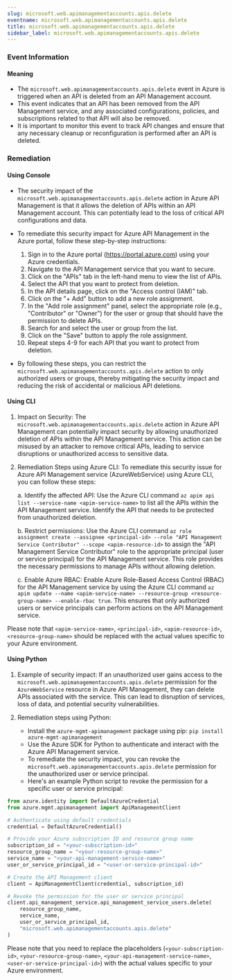 ```yaml
--- 
slug: microsoft.web.apimanagementaccounts.apis.delete
eventname: microsoft.web.apimanagementaccounts.apis.delete
title: microsoft.web.apimanagementaccounts.apis.delete
sidebar_label: microsoft.web.apimanagementaccounts.apis.delete
---
```

                       
### Event Information

#### Meaning

- The `microsoft.web.apimanagementaccounts.apis.delete` event in Azure is triggered when an API is deleted from an API Management account.
- This event indicates that an API has been removed from the API Management service, and any associated configurations, policies, and subscriptions related to that API will also be removed.
- It is important to monitor this event to track API changes and ensure that any necessary cleanup or reconfiguration is performed after an API is deleted.

### Remediation

#### Using Console

- The security impact of the `microsoft.web.apimanagementaccounts.apis.delete` action in Azure API Management is that it allows the deletion of APIs within an API Management account. This can potentially lead to the loss of critical API configurations and data.

- To remediate this security impact for Azure API Management in the Azure portal, follow these step-by-step instructions:
  1. Sign in to the Azure portal (https://portal.azure.com) using your Azure credentials.
  2. Navigate to the API Management service that you want to secure.
  3. Click on the "APIs" tab in the left-hand menu to view the list of APIs.
  4. Select the API that you want to protect from deletion.
  5. In the API details page, click on the "Access control (IAM)" tab.
  6. Click on the "+ Add" button to add a new role assignment.
  7. In the "Add role assignment" panel, select the appropriate role (e.g., "Contributor" or "Owner") for the user or group that should have the permission to delete APIs.
  8. Search for and select the user or group from the list.
  9. Click on the "Save" button to apply the role assignment.
  10. Repeat steps 4-9 for each API that you want to protect from deletion.

- By following these steps, you can restrict the `microsoft.web.apimanagementaccounts.apis.delete` action to only authorized users or groups, thereby mitigating the security impact and reducing the risk of accidental or malicious API deletions.

#### Using CLI

1. Impact on Security: The `microsoft.web.apimanagementaccounts.apis.delete` action in Azure API Management can potentially impact security by allowing unauthorized deletion of APIs within the API Management service. This action can be misused by an attacker to remove critical APIs, leading to service disruptions or unauthorized access to sensitive data.

2. Remediation Steps using Azure CLI: To remediate this security issue for Azure API Management service (AzureWebService) using Azure CLI, you can follow these steps:

   a. Identify the affected API: Use the Azure CLI command `az apim api list --service-name <apim-service-name>` to list all the APIs within the API Management service. Identify the API that needs to be protected from unauthorized deletion.

   b. Restrict permissions: Use the Azure CLI command `az role assignment create --assignee <principal-id> --role "API Management Service Contributor" --scope <apim-resource-id>` to assign the "API Management Service Contributor" role to the appropriate principal (user or service principal) for the API Management service. This role provides the necessary permissions to manage APIs without allowing deletion.

   c. Enable Azure RBAC: Enable Azure Role-Based Access Control (RBAC) for the API Management service by using the Azure CLI command `az apim update --name <apim-service-name> --resource-group <resource-group-name> --enable-rbac true`. This ensures that only authorized users or service principals can perform actions on the API Management service.

Please note that `<apim-service-name>`, `<principal-id>`, `<apim-resource-id>`, `<resource-group-name>` should be replaced with the actual values specific to your Azure environment.

#### Using Python

1. Example of security impact: If an unauthorized user gains access to the `microsoft.web.apimanagementaccounts.apis.delete` permission for the `AzureWebService` resource in Azure API Management, they can delete APIs associated with the service. This can lead to disruption of services, loss of data, and potential security vulnerabilities.

2. Remediation steps using Python:
   - Install the `azure-mgmt-apimanagement` package using pip: `pip install azure-mgmt-apimanagement`
   - Use the Azure SDK for Python to authenticate and interact with the Azure API Management service.
   - To remediate the security impact, you can revoke the `microsoft.web.apimanagementaccounts.apis.delete` permission for the unauthorized user or service principal.
   - Here's an example Python script to revoke the permission for a specific user or service principal:

```python
from azure.identity import DefaultAzureCredential
from azure.mgmt.apimanagement import ApiManagementClient

# Authenticate using default credentials
credential = DefaultAzureCredential()

# Provide your Azure subscription ID and resource group name
subscription_id = "<your-subscription-id>"
resource_group_name = "<your-resource-group-name>"
service_name = "<your-api-management-service-name>"
user_or_service_principal_id = "<user-or-service-principal-id>"

# Create the API Management client
client = ApiManagementClient(credential, subscription_id)

# Revoke the permission for the user or service principal
client.api_management_service.api_management_service_users.delete(
    resource_group_name,
    service_name,
    user_or_service_principal_id,
    "microsoft.web.apimanagementaccounts.apis.delete"
)
```

Please note that you need to replace the placeholders (`<your-subscription-id>`, `<your-resource-group-name>`, `<your-api-management-service-name>`, `<user-or-service-principal-id>`) with the actual values specific to your Azure environment.


 